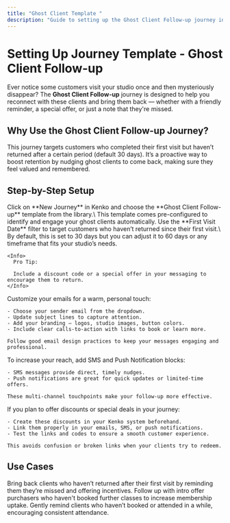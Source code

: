 ```yaml
---
title: "Ghost Client Template "
description: "Guide to setting up the Ghost Client Follow-up journey in Kenko to re-engage customers who visited once but haven’t returned."
---
```



# Setting Up Journey Template - Ghost Client Follow-up

Ever notice some customers visit your studio once and then mysteriously disappear? The **Ghost Client Follow-up** journey is designed to help you reconnect with these clients and bring them back — whether with a friendly reminder, a special offer, or just a note that they're missed.

## Why Use the Ghost Client Follow-up Journey?

This journey targets customers who completed their first visit but haven’t returned after a certain period (default 30 days). It’s a proactive way to boost retention by nudging ghost clients to come back, making sure they feel valued and remembered.

## Step-by-Step Setup

<AccordionGroup>
  <Accordion title="Select the Ghost Client Follow-up Template" icon="plus">
    Click on **New Journey** in Kenko and choose the **Ghost Client Follow-up** template from the library.\
    This template comes pre-configured to identify and engage your ghost clients automatically.
  </Accordion>
  <Accordion title="Configure the Entry Rule – 'First Visit is More Than X Days Ago'" icon="filter">
    Use the **First Visit Date** filter to target customers who haven’t returned since their first visit.\
    By default, this is set to 30 days but you can adjust it to 60 days or any timeframe that fits your studio’s needs.

    <Info>
      Pro Tip:

      Include a discount code or a special offer in your messaging to encourage them to return.
    </Info>
  </Accordion>
  <Accordion title="Set Up Email Messaging" icon="message">
    Customize your emails for a warm, personal touch:

    - Choose your sender email from the dropdown.
    - Update subject lines to capture attention.
    - Add your branding — logos, studio images, button colors.
    - Include clear calls-to-action with links to book or learn more.

    Follow good email design practices to keep your messages engaging and professional.
  </Accordion>
  <Accordion title="Add SMS and Push Notification Blocks" icon="block">
    To increase your reach, add SMS and Push Notification blocks:

    - SMS messages provide direct, timely nudges.
    - Push notifications are great for quick updates or limited-time offers.

    These multi-channel touchpoints make your follow-up more effective.
  </Accordion>
  <Accordion title="Prepare Discounts in Advance" icon="tag">
    If you plan to offer discounts or special deals in your journey:

    - Create these discounts in your Kenko system beforehand.
    - Link them properly in your emails, SMS, or push notifications.
    - Test the links and codes to ensure a smooth customer experience.

    This avoids confusion or broken links when your clients try to redeem.
  </Accordion>
</AccordionGroup>

## Use Cases

<Card title="Re-engage One-time Visitors">
  Bring back clients who haven’t returned after their first visit by reminding them they’re missed and offering incentives.
</Card>

<Card title="Boost Intro Offer Conversions">
  Follow up with intro offer purchasers who haven't booked further classes to increase membership uptake.
</Card>

<Card title="Reduce No-shows">
  Gently remind clients who haven’t booked or attended in a while, encouraging consistent attendance.
</Card>
